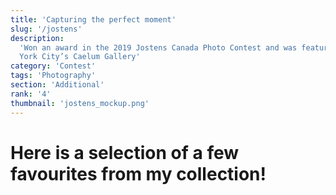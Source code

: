 ```yaml
---
title: 'Capturing the perfect moment'
slug: '/jostens'
description:
  'Won an award in the 2019 Jostens Canada Photo Contest and was featured in New
  York City’s Caelum Gallery'
category: 'Contest'
tags: 'Photography'
section: 'Additional'
rank: '4'
thumbnail: 'jostens_mockup.png'
---
```



# Here is a selection of a few favourites from my collection!

<FullBleed>
    <PhotoLayout
        src_array={[
        "Soakin' Up the Sun.jpg",
        'Exhaustion.jpg',
        'Morning Commute.jpg',
        "Sky's the Limit.jpg",
        'The Hidden Temple.jpg',
        'Divine Nature.jpg',
        'View from Above.jpg',
        'Reflections on the Future.jpg',
        'The Clock Tower.jpg',
        'Defying Gravity.jpg',
        'A Ripple in Time.jpg',
        'Red, White, and Blue.jpg',
        ]}
    />

</FullBleed>
